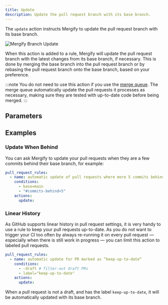 ```yaml
---
title: Update
description: Update the pull request branch with its base branch.
---
```



The `update` action instructs Mergify to update the pull request branch with
its base branch.

<Image src={updateBranchScreenshot} alt="Mergify Branch Update" />

When this action is added to a rule, Mergify will update the pull request
branch with the latest changes from its base branch, if necessary. This is done
by merging the base branch into the pull request branch or by rebasing the pull
request branch onto the base branch, based on your preference.

:::note
  You do not need to use this action if you use the [merge
  queue](/merge-queue). The merge queue automatically update the pull requests
  it processes as necessary, making sure they are tested with up-to-date code
  before being merged.
:::

## Parameters

<ActionOptionsTable action='update' />

## Examples

### Update When Behind

You can ask Mergify to update your pull requests when they are a few commits
behind their base branch, for example:

```yaml
pull_request_rules:
  - name: automatic update of pull requests where more 5 commits behind
    conditions:
      - base=main
      - "#commits-behind>5"
    actions:
      update:
```

### Linear History

As GitHub supports linear history in pull request settings, it is very handy to
use a rule to keep your pull requests up-to-date. As you do not want to trigger
your CI too often by always re-running it on every pull request — especially
when there is still work in progress — you can limit this action to labeled
pull requests.

```yaml
pull_request_rules:
  - name: automatic update for PR marked as “keep-up-to-date“
    conditions:
      - -draft # filter-out draft PRs
      - label="keep-up-to-date"
    actions:
      update:
```

When a pull request is not a draft, and has the label `keep-up-to-date`, it
will be automatically updated with its base branch.
